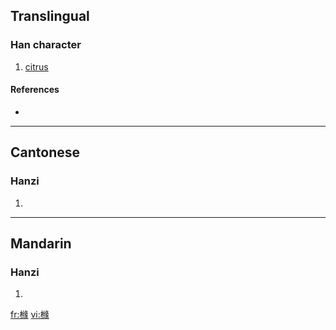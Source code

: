 {{also|櫞}}
==Translingual==

===Han character===
{{Han char|rn=75|rad=木|as=12|sn=16|four=|canj=木女一人 (DVMO)}}

# [[citrus]]

====References====
* {{Han ref|kx=0555.311|hdz=21298.020|uh=6A7C|ud=27260}}

----

==Cantonese==

===Hanzi===
{{yue-hanzi|jyut=|y=yun4|tra=櫞}}

# {{defn|Cantonese}}

----

==Mandarin==

===Hanzi===
{{cmn-hanzi|tra=櫞|pin=[[yuán]] ([[yuan2]])|wg=yüan<sup>2</sup>}}

# {{defn|Mandarin}}

[[fr:橼]]
[[vi:橼]]